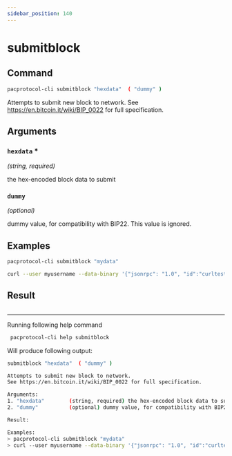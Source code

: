 ```yaml
---
sidebar_position: 140
---
```


# submitblock
## Command

```bash
pacprotocol-cli submitblock "hexdata"  ( "dummy" )
```

Attempts to submit new block to network.
See https://en.bitcoin.it/wiki/BIP_0022 for full specification.



## Arguments

### `hexdata` <span class='asterisk'>*</span>
*(string, required)*

the hex-encoded block data to submit


### `dummy` 
*(optional)*

dummy value, for compatibility with BIP22. This value is ignored.


## Examples


```bash
pacprotocol-cli submitblock "mydata"
```

```bash
curl --user myusername --data-binary '{"jsonrpc": "1.0", "id":"curltest", "method": "submitblock", "params": ["mydata"] }' -H 'content-type: text/plain;' http://127.0.0.1:1111/
```
## Result
```bash

```


___

Running following help command
```bash
 pacprotocol-cli help submitblock
```
Will produce following output:


```bash
submitblock "hexdata"  ( "dummy" )

Attempts to submit new block to network.
See https://en.bitcoin.it/wiki/BIP_0022 for full specification.

Arguments:
1. "hexdata"        (string, required) the hex-encoded block data to submit
2. "dummy"          (optional) dummy value, for compatibility with BIP22. This value is ignored.

Result:

Examples:
> pacprotocol-cli submitblock "mydata"
> curl --user myusername --data-binary '{"jsonrpc": "1.0", "id":"curltest", "method": "submitblock", "params": ["mydata"] }' -H 'content-type: text/plain;' http://127.0.0.1:1111/

```

